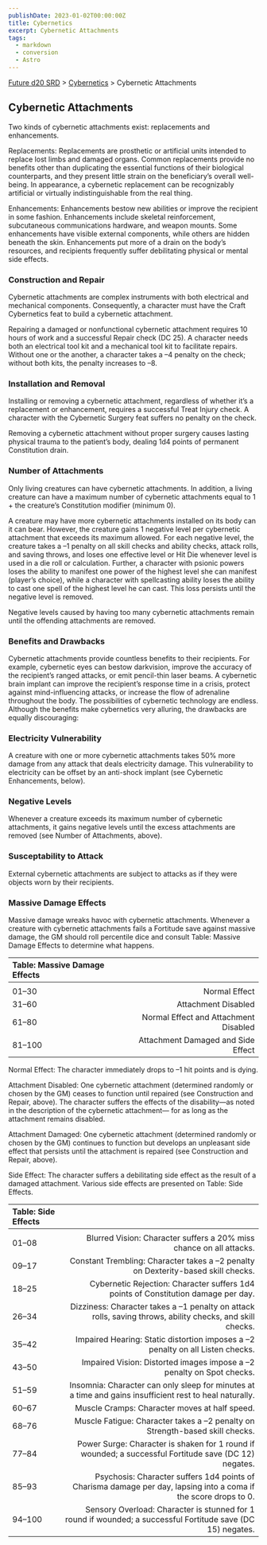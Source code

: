 ```yaml
---
publishDate: 2023-01-02T00:00:00Z
title: Cybernetics
excerpt: Cybernetic Attachments
tags:
  - markdown
  - conversion
  - Astro
---
```






[Future d20 SRD](/#futureD20) > [Cybernetics](future-d20-srd-cybernetics-index) > Cybernetic Attachments




## Cybernetic Attachments


Two kinds of cybernetic attachments exist: replacements and enhancements.


Replacements: Replacements are prosthetic or artificial units intended to replace lost limbs and damaged organs. Common replacements provide no benefits other than duplicating the essential functions of their biological counterparts, and they present little strain on the beneficiary’s overall well-being. In appearance, a cybernetic replacement can be recognizably artificial or virtually indistinguishable from the real thing.


Enhancements: Enhancements bestow new abilities or improve the recipient in some fashion. Enhancements include skeletal reinforcement, subcutaneous communications hardware, and weapon mounts. Some enhancements have visible external components, while others are hidden beneath the skin. Enhancements put more of a drain on the body’s resources, and recipients frequently suffer debilitating physical or mental side effects.


### Construction and Repair


Cybernetic attachments are complex instruments with both electrical and mechanical components. Consequently, a character must have the Craft Cybernetics feat to build a cybernetic attachment.


Repairing a damaged or nonfunctional cybernetic attachment requires 10 hours of work and a successful Repair check (DC 25). A character needs both an electrical tool kit and a mechanical tool kit to facilitate repairs. Without one or the another, a character takes a –4 penalty on the check; without both kits, the penalty increases to –8.


### Installation and Removal


Installing or removing a cybernetic attachment, regardless of whether it’s a replacement or enhancement, requires a successful Treat Injury check. A character with the Cybernetic Surgery feat suffers no penalty on the check.


Removing a cybernetic attachment without proper surgery causes lasting physical trauma to the patient’s body, dealing 1d4 points of permanent Constitution drain.


### Number of Attachments


Only living creatures can have cybernetic attachments. In addition, a living creature can have a maximum number of cybernetic attachments equal to 1 + the creature’s Constitution modifier (minimum 0).


A creature may have more cybernetic attachments installed on its body can it can bear. However, the creature gains 1 negative level per cybernetic attachment that exceeds its maximum allowed. For each negative level, the creature takes a –1 penalty on all skill checks and ability checks, attack rolls, and saving throws, and loses one effective level or Hit Die whenever level is used in a die roll or calculation. Further, a character with psionic powers loses the ability to manifest one power of the highest level she can manifest (player’s choice), while a character with spellcasting ability loses the ability to cast one spell of the highest level he can cast. This loss persists until the negative level is removed.


Negative levels caused by having too many cybernetic attachments remain until the offending attachments are removed.


### Benefits and Drawbacks


Cybernetic attachments provide countless benefits to their recipients. For example, cybernetic eyes can bestow darkvision, improve the accuracy of the recipient’s ranged attacks, or emit pencil-thin laser beams. A cybernetic brain implant can improve the recipient’s response time in a crisis, protect against mind-influencing attacks, or increase the flow of adrenaline throughout the body. The possibilities of cybernetic technology are endless. Although the benefits make cybernetics very alluring, the drawbacks are equally discouraging:


### Electricity Vulnerability


A creature with one or more cybernetic attachments takes 50% more damage from any attack that deals electricity damage. This vulnerability to electricity can be offset by an anti-shock implant (see Cybernetic Enhancements, below).


### Negative Levels



Whenever a creature exceeds its maximum number of cybernetic attachments, it gains negative levels until the excess attachments are removed (see Number of Attachments, above).


### Susceptability to Attack


External cybernetic attachments are subject to attacks as if they were objects worn by their recipients.


### Massive Damage Effects


Massive damage wreaks havoc with cybernetic attachments. Whenever a creature with cybernetic attachments fails a Fortitude save against massive damage, the GM should roll percentile dice and consult Table: Massive Damage Effects to determine what happens.


| Table: Massive Damage Effects |  |
| :------------------------------- | --: |
|  |  |
| 01–30 | Normal Effect |
| 31–60 | Attachment Disabled |
| 61–80 | Normal Effect and Attachment Disabled |
| 81–100 | Attachment Damaged and Side Effect |



Normal Effect: The character immediately drops to –1 hit points and is dying.


Attachment Disabled: One cybernetic attachment (determined randomly or chosen by the GM) ceases to function until repaired (see Construction and Repair, above). The character suffers the effects of the disability—as noted in the description of the cybernetic attachment— for as long as the attachment remains disabled.


Attachment Damaged: One cybernetic attachment (determined randomly or chosen by the GM) continues to function but develops an unpleasant side effect that persists until the attachment is repaired (see Construction and Repair, above).


Side Effect: The character suffers a debilitating side effect as the result of a damaged attachment. Various side effects are presented on Table: Side Effects.


| Table: Side Effects |  |
| :--------------------- | --: |
|  |  |
| 01–08 | Blurred Vision: Character suffers a 20% miss chance on all attacks. |
| 09–17 | Constant Trembling: Character takes a –2 penalty on Dexterity-based skill checks. |
| 18–25 | Cybernetic Rejection: Character suffers 1d4 points of Constitution damage per day. |
| 26–34 | Dizziness: Character takes a –1 penalty on attack rolls, saving throws, ability checks, and skill checks. |
| 35–42 | Impaired Hearing: Static distortion imposes a –2 penalty on all Listen checks. |
| 43–50 | Impaired Vision: Distorted images impose a –2 penalty on Spot checks. |
| 51–59 | Insomnia: Character can only sleep for minutes at a time and gains insufficient rest to heal naturally. |
| 60–67 | Muscle Cramps: Character moves at half speed. |
| 68–76 | Muscle Fatigue: Character takes a –2 penalty on Strength-based skill checks. |
| 77–84 | Power Surge: Character is shaken for 1 round if wounded; a successful Fortitude save (DC 12) negates. |
| 85–93 | Psychosis: Character suffers 1d4 points of Charisma damage per day, lapsing into a coma if the score drops to 0. |
| 94–100 | Sensory Overload: Character is stunned for 1 round if wounded; a successful Fortitude save (DC 15) negates. |




